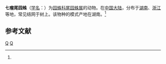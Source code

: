 {{Speciesbox
| genus = Arachnura
| species = heptotubercula
| authority = (Yin et al., 1983)<ref name='id13464'>{{cite web| url =http://www.bioinfo.cn/db05/BjdwSpecies.php?action=view&id=13464| title =七瘤尾园蛛| work =《中国动物物种编目数据库》| publisher =中国科学院微生物研究所| author =中国科学院动物研究所| accessdate =2009-04-28| deadurl =yes| archiveurl =https://web.archive.org/web/20160305010829/http://www.bioinfo.cn/db05/BjdwSpecies.php?action=view&id=13464| archivedate =2016-03-05}}</ref>
}}

'''七瘤尾园蛛'''（[[学名|学名]]：{{lang|la|''Arachnura heptotubercula''}}）为[[园蛛科|园蛛科]][[尾园蛛属|尾园蛛属]]的动物。在[[中国大陆|中国大陆]]，分布于[[湖南|湖南]]、[[浙江|浙江]]等地，常见结网于树上。该物种的模式产地在湖南。<ref name='id13464'/>

== 参考文献 ==
{{reflist}}

{{taxonbar}}

[[Category:1983年描述的动物|Q]]
[[Category:尾园蛛属|Q]]


{{蜘蛛小作品}}